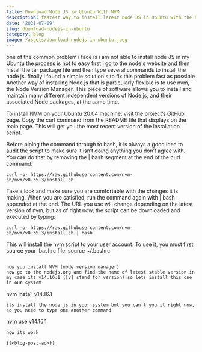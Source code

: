 ```yaml
---
title: Download Node JS in Ubuntu With NVM
description: fastest way to install latest node JS in Ubuntu with the help of NVM and all commands that helps to to Download Node JS in Ubuntu
date: '2021-07-09'
slug: download-nodejs-in-ubuntu
category: blog
image: /assets/download-nodejs-in-ubuntu.jpeg
---
```


one of the common problem i face is i am not able to install node JS in my Ubuntu the process is not to easy first i go to the node's website and then install the tar package file and then type several commands to install the node js.
finally i found a simple solution's to fix this problem fast as possible Another way of installing Node.js that is particularly flexible is to use nvm, the Node Version Manager. This piece of software allows you to install and maintain many different independent versions of Node.js, and their associated Node packages, at the same time.

To install NVM on your Ubuntu 20.04 machine, visit the project’s GitHub page. Copy the curl command from the README file that displays on the main page. This will get you the most recent version of the installation script.

Before piping the command through to bash, it is always a good idea to audit the script to make sure it isn’t doing anything you don’t agree with. You can do that by removing the | bash segment at the end of the curl command:

```
curl -o- https://raw.githubusercontent.com/nvm-sh/nvm/v0.35.3/install.sh
```

Take a look and make sure you are comfortable with the changes it is making. When you are satisfied, run the command again with | bash appended at the end. The URL you use will change depending on the latest version of nvm, but as of right now, the script can be downloaded and executed by typing:

```
curl -o- https://raw.githubusercontent.com/nvm-sh/nvm/v0.35.3/install.sh | bash
```

This will install the nvm script to your user account. To use it, you must first source your .bashrc file:
source ~/.bashrc

```

now you install NVM (node version manager)
now go to the nodejs.org and find the name of latest stable version in my case its v14.16.1 ([v] stand for version) so lets install this one in our system
```

nvm install v14.16.1

```
its install the node js in your system but you can't you it right now, so you need to type one another command
```

nvm use v14.16.1

```
now its work

{{<blog-post-ad>}}
```
